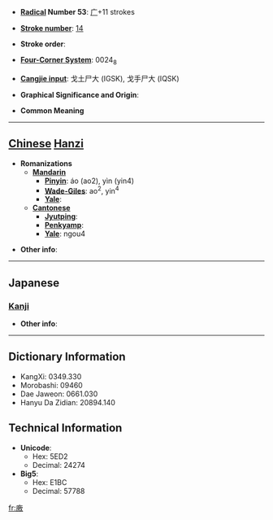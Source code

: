 * '''[[Wiktionary:Chinese radical index| Radical]] Number 53''': [[Wiktionary:Chinese radical index 广|广]]+11 strokes

* '''[[Wiktionary:Chinese total strokes index|Stroke number]]''': [[Wiktionary:Chinese total strokes index 14|14]]

* '''Stroke order''': 

* '''[[Wiktionary:Chinese four corner index|Four-Corner System]]''': 0024<sub>8</sub>

* '''[[Wiktionary:Chinese Cangjie index|Cangjie input]]''': 戈土尸大 (IGSK), 戈手尸大 (IQSK)

* '''Graphical Significance and Origin''': 

* '''Common Meaning'''

----

== [[Chinese]] [[Hanzi]] ==

* '''Romanizations'''
** '''[[Mandarin]]'''
*** '''[[Pinyin]]''': áo (ao2), yìn (yin4)
*** '''[[Wade-Giles]]''': ao<sup>2</sup>, yin<sup>4</sup>
*** '''[[Yale]]''': 
** '''[[Cantonese]]'''
*** '''[[Jyutping]]''':
*** '''[[Penkyamp]]''': 
*** '''[[Yale]]''': ngou4

* '''Other info''': 

----

==Japanese==
===[[Kanji]]===
{{kanji|on readings=[[ごう]] (gō)|kun readings=}}

* '''Other info''':  

----

== Dictionary Information ==

* KangXi: 0349.330
* Morobashi: 09460
* Dae Jaweon: 0661.030
* Hanyu Da Zidian: 20894.140

== Technical Information ==

* '''Unicode''':
** Hex: 5ED2
** Decimal: 24274
* '''Big5''':
** Hex: E1BC
** Decimal: 57788

[[fr:廒]]
